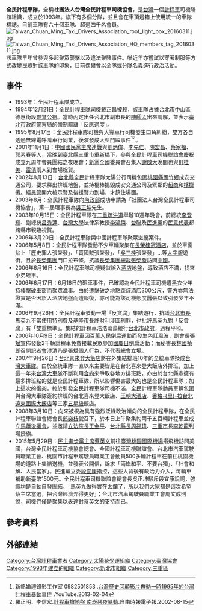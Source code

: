 {{expand|time=2018-04-12T09:47:09+00:00}}{{refimprove|time=2020-02-27T07:23:07+00:00}}
'''全民計程車隊'''，全稱'''社團法人台灣全民計程車司機協會'''，是[[台灣|台灣]]一個[[計程車|計程車]]司機聯誼組織，成立於1993年。旗下有多個分隊，並且會在車頂燈箱上使用統一的車隊標誌。目前車隊有六十個車隊、超過四千名會員。
[[File:Taiwan_Chuan_Ming_Taxi_Drivers_Association_roof_light_box_20160311.jpg|thumb]]
[[File:Taiwan_Chuan_Ming_Taxi_Drivers_Association_HQ_members_tag_20160311.jpg|thumb]]
該車隊早年曾參與多起聚眾襲擊以及違法聚賭事件。唯近年亦嘗試以穿著制服等方式改變民眾對該車隊的印象，目前偶爾會以全隊或分隊名義進行政治活動。

==事件==
*1993年：全民計程車隊成立。
*1994年12月21日：全民計程車隊司機戴正昌被殺，該車隊占據[[台北市|台北市]][[中山區_(臺北市)|中山區]]德惠街設[[靈堂|靈堂]][[公祭|公祭]]。當時內定出任台北市副市長的[[陳師孟|陳師孟]]出來調解，並表示[[臺北市政府警察局|臺北市政府警察局]]的強制驅離「反應過度」。
*1995年8月17日：全民計程車隊司機與大豐車行司機發生口角糾紛，雙方各自透過[[無線電|無線電]]呼叫車行同業，後演發成[[1995年臺灣計程車暴動事件|大型鬥毆事件]]<ref>新銘婚禮錄影工作室 0982501853 .[https://www.youtube.com/watch?v=7hfUiipB-4s 台灣歷史回顧影片轟動一時1995年的台灣計程車暴動事件] {{Wayback|url=https://www.youtube.com/watch?v=7hfUiipB-4s |date=20150719043241 }}.YouTube.2013-02-04</ref><ref>羅正明、李信宏.[https://web.archive.org/web/20070113003758/http://www.libertytimes.com.tw/2002/new/aug/15/today-c4.htm 計程車搶地盤 南崁惡夜暴動].自由時報電子報.2002-08-15</ref>。
*2001年11月1日：[[中國國民黨主席|中國國民黨主席]][[連戰|連戰]]與[[劉炳偉|劉炳偉]]、[[李先仁|李先仁]]、[[陳宏昌|陳宏昌]]、[[蔡家福|蔡家福]]、[[郭素春|郭素春]]等人，當晚到[[新北市|臺北縣]][[三重區|三重市]][[重新橋|重新橋]]下，參與全民計程車司機聯誼會慶祝成立九周年會員團結之夜晚會；[[新黨|新黨]]全國委員會召集人[[謝啟大|謝啟大]]晚間也與[[仉桂美|仉桂美]]、[[雷倩|雷倩]]兩人到會場祝賀。
*2002年8月13日：[[新北市|台北縣]]全民計程車隊太陽分行司機包圍[[桃園市|桃園縣]][[蘆竹區|蘆竹鄉]]成安交通公司，要求釋出排班地盤，並持棍棒搗毀成安交通公司及緊鄰的[[超商|超商]]和[[檳榔|檳榔]]攤。經[[員警|員警]]開六槍示警及後援警力到場，才鎮住場面。
*2003年8月：全民計程車隊向[[中華民國內政部|內政部]]成功申請為「社團法人台灣全民計程車司機協會」，第一屆理事長為[[吳正坤|吳正坤]]先生。
*2003年10月15日：全民計程車隊在[[二重疏洪道|二重疏洪道]]舉辦10週年晚會，前總統[[李登輝|李登輝]]、副總統[[呂秀蓮|呂秀蓮]]、[[台灣大學|台灣大學]]法律系教授[[李鴻禧|李鴻禧]]、[[台灣團結聯盟|台聯]]及[[民進黨|民進黨]]的[[民意代表|民意代表]]都跨縣市親臨祝賀。
*2006年3月20日：全民計程車隊與中國計程車隊聚眾滋擾案件。
*2006年5月8日：全民計程車隊發動不少車輛聚集在[[長榮桂冠酒店|長榮桂冠酒店]]，並於車窗貼上「歷史罪人張榮發」、「賣國賊張榮發」、「[[吳三桂|吳三桂]]張榮發」…等[[大字報|大字報]]遊街，且於[[長榮集團|長榮集團]]門口拉布條，抗議[[長榮集團|長榮集團]][[總裁|總裁]][[張榮發|張榮發]]訪問[[中國|中國]]。
*2006年6月16日：全民計程車隊司機疑似誤入[[酒店|酒店]]地盤，導致酒店不滿，找來小弟砸車。
*2006年6月17日：6月16日的砸車事件，已確認為全民計程車司機遭黑衣少年持棒擊破車窗而聚眾滋事。由於遭擊破之地點距該酒店300公尺，警方亦無法證實是否因誤入酒店地盤而遭報復，亦可能為該司機態度囂張以致引發少年不滿。
*2006年9月26日：全民計程車發動一場「反貪腐」集結遊行，抗議[[台北市長|台北市長]][[馬英九|馬英九]]不當使用[[特別費|特別費]]及[[基隆市長|基隆市長]][[許財利|許財利]]涉[[圖利|圖利]]罪，也批評馬英九對「反貪腐」有「雙重標準」。集結的計程車浩浩蕩蕩繞行[[台北市政府|台北市政府]]，過程平和。
*2006年10月9日：全民計程車因[[百萬人民倒扁運動|百萬人民倒扁運動]]而發生內訌風波，副會長[[張斌|張斌]]宣佈發動2千輛計程車免費接載民眾參加[[國慶日|國慶日]]倒扁活動；而秘書長[[林國禎|林國禎]]即召開[[記者會|記者會]]澄清乃是張斌個人行為，不代表總會立場。
*2007年9月26日：[[台北喜來登大飯店|台北喜來登大飯店]]將在外集結排班10年的全統車隊換成[[台灣大車隊|台灣大車隊]]。由於全統車隊一直以來主要皆是在台北喜來登大飯店外排班，加上這一年來[[台灣大車隊|台灣大車隊]]不斷利用[[合約|合約]]來爭取各地方排班點，亦由於台北縣市擁有最多排班點的就是全民計程車隊，所以影響傷害最大的也是全民計程車隊；加上這次的衝突，終於引發全民計程車隊司機不滿，全民計程車隊動員車輛包圍與台灣大車隊簽約排班的台北喜來登大飯店、[[王朝大酒店|王朝大酒店]]、[[遠東國際大飯店|香格-{里}-拉台北遠東國際大飯店]]等三家[[五星級|五星級]]飯店。
*2008年3月10日：向來被視為具有強烈泛綠政治傾向的全民計程車隊，在全民計程車聯誼會總會長[[邱奕枝|邱奕枝]]號召下，於本日上午聚集約兩千五百輛計程車並成立[[馬蕭後援會|馬蕭後援會]]，並邀請[[立法院長|立法院長]][[王金平|王金平]]、[[台北縣長|台北縣長]][[周錫瑋|周錫瑋]]、[[三重區|三重市]]長[[李乾龍|李乾龍]]到場授旗。
*2015年5月29日：[[民主進步黨主席|民主進步黨主席]][[蔡英文|蔡英文]]前往[[臺灣桃園國際機場|臺灣桃園國際機場]]搭飛機訪問美國，台灣全民計程車司機協會總會、全國計程車司機聯誼會、台北市汽車駕駛員職業工會、桃園市計程車駕駛員職業工會動員500多輛計程車在前往桃園機場的道路上集結送機，並發表公開信，訴求「兩岸和平、不要台獨」、「社會和解、人民當家」。民進黨立委[[段宜康|段宜康]]指控，這些人背後有政治力介入，每輛車補助新臺幣1500元。全民計程車司機聯誼會總會長吳正坤駁斥段宜康說詞，強調均是自動自發團結，「馬英九做得實在太爛了，所以我們大家都是這次希望蔡主席當選，把台灣經濟弄得更好」；台北市汽車駕駛員職業工會周文成則說，司機們僅是聚集以表達對蔡英文的支持而已。

==參考資料==
{{reflist}}

==外部連結==

[[Category:台灣計程車業者|Category:台灣計程車業者]]
[[Category:太陽花學運組織|Category:太陽花學運組織]]
[[Category:臺灣協會|Category:臺灣協會]]
[[Category:1993年建立的組織|Category:1993年建立的組織]]
[[Category:新北市組織|Category:新北市組織]]
[[Category:三重區|Category:三重區]]